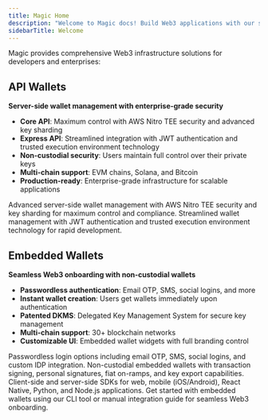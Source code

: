```yaml
---
title: Magic Home
description: "Welcome to Magic docs! Build Web3 applications with our server-side wallet management solutions and embedded wallet infrastructure."
sidebarTitle: Welcome
---
```


Magic provides comprehensive Web3 infrastructure solutions for developers and enterprises:

## API Wallets

**Server-side wallet management with enterprise-grade security**

- **Core API**: Maximum control with AWS Nitro TEE security and advanced key sharding
- **Express API**: Streamlined integration with JWT authentication and trusted execution environment technology
- **Non-custodial security**: Users maintain full control over their private keys
- **Multi-chain support**: EVM chains, Solana, and Bitcoin
- **Production-ready**: Enterprise-grade infrastructure for scalable applications

<CardGroup cols={2}>
<Card title="Core API" icon="server" href="/docs/api-wallets/core-api/overview">
Advanced server-side wallet management with AWS Nitro TEE security and key sharding for maximum control and compliance.
</Card>

<Card title="Express API" icon="rocket" href="/docs/api-wallets/express-api/overview">
Streamlined wallet management with JWT authentication and trusted execution environment technology for rapid development.
</Card>
</CardGroup>

## Embedded Wallets

**Seamless Web3 onboarding with non-custodial wallets**

- **Passwordless authentication**: Email OTP, SMS, social logins, and more
- **Instant wallet creation**: Users get wallets immediately upon authentication
- **Patented DKMS**: Delegated Key Management System for secure key management
- **Multi-chain support**: 30+ blockchain networks
- **Customizable UI**: Embedded wallet widgets with full branding control

<CardGroup cols={2}>
<Card title="Authentication" icon="key" href="/docs/embedded-wallet/authentication/overview">
Passwordless login options including email OTP, SMS, social logins, and custom IDP integration.
</Card>

<Card title="Wallets" icon="wallet" href="/docs/embedded-wallet/wallets/overview">
Non-custodial embedded wallets with transaction signing, personal signatures, fiat on-ramps, and key export capabilities.
</Card>

<Card title="SDKs" icon="code" href="/docs/embedded-wallet/api/overview">
Client-side and server-side SDKs for web, mobile (iOS/Android), React Native, Python, and Node.js applications.
</Card>

<Card title="Quickstart" icon="bolt" href="/docs/embedded-wallet/quickstart/overview">
Get started with embedded wallets using our CLI tool or manual integration guide for seamless Web3 onboarding.
</Card>
</CardGroup>

